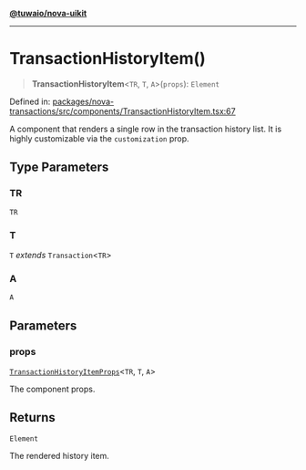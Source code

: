 [**@tuwaio/nova-uikit**](../../../README.md)

***

# TransactionHistoryItem()

> **TransactionHistoryItem**\<`TR`, `T`, `A`\>(`props`): `Element`

Defined in: [packages/nova-transactions/src/components/TransactionHistoryItem.tsx:67](https://github.com/TuwaIO/nova-uikit/blob/72f68be37bc6bdb559392b68d8c6a70e68f6207f/packages/nova-transactions/src/components/TransactionHistoryItem.tsx#L67)

A component that renders a single row in the transaction history list.
It is highly customizable via the `customization` prop.

## Type Parameters

### TR

`TR`

### T

`T` *extends* `Transaction`\<`TR`\>

### A

`A`

## Parameters

### props

[`TransactionHistoryItemProps`](../type-aliases/TransactionHistoryItemProps.md)\<`TR`, `T`, `A`\>

The component props.

## Returns

`Element`

The rendered history item.

